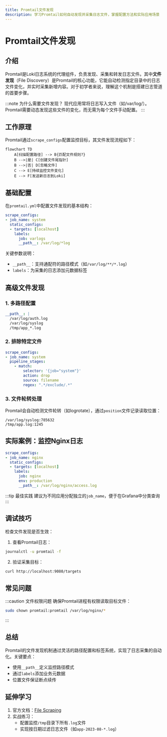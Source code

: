 ```yaml
---
title: Promtail文件发现
description: 学习Promtail如何自动发现并采集日志文件，掌握配置方法和实际应用场景
---
```


# Promtail文件发现

## 介绍

Promtail是Loki日志系统的代理组件，负责发现、采集和转发日志文件。其中**文件发现**（File Discovery）是Promtail的核心功能，它能自动检测指定目录中的日志文件变化，并实时采集新增内容。对于初学者来说，理解这个机制是搭建日志管道的首要步骤。

:::note 为什么需要文件发现？
现代应用常将日志写入文件（如/var/log/）。Promtail需要动态发现这些文件的变化，而无需为每个文件手动配置。
:::

## 工作原理

Promtail通过`scrape_configs`配置监控目标，其文件发现流程如下：

```mermaid
flowchart TD
    A[扫描配置路径] --> B{匹配文件规则?}
    B -->|是| C[创建文件尾指针]
    B -->|否| D[忽略文件]
    C --> E[持续监控文件变化]
    E --> F[发送新日志到Loki]
```

## 基础配置

在`promtail.yml`中配置文件发现的基本结构：

```yaml
scrape_configs:
- job_name: system
  static_configs:
  - targets: [localhost]
    labels:
      job: varlogs
      __path__: /var/log/*log
```

关键参数说明：
- `__path__`：支持通配符的路径模式（如`/var/log/**/*.log`）
- `labels`：为采集的日志添加元数据标签

## 高级文件发现

### 1. 多路径配置

```yaml
__path__: |
  /var/log/auth.log
  /var/log/syslog
  /tmp/app_*.log
```

### 2. 排除特定文件

```yaml
scrape_configs:
- job_name: system
  pipeline_stages:
    - match:
        selector: '{job="system"}'
        action: drop
        source: filename
        regex: ".*/exclude/.*"
```

### 3. 文件轮转处理

Promtail会自动检测文件轮转（如logrotate），通过`position`文件记录读取位置：

```text
/var/log/syslog:785632
/tmp/app.log:1245
```

## 实际案例：监控Nginx日志

```yaml
scrape_configs:
- job_name: nginx
  static_configs:
  - targets: [localhost]
    labels:
      job: nginx
      env: production
      __path__: /var/log/nginx/access.log
```

:::tip 最佳实践
建议为不同应用分配独立的`job_name`，便于在Grafana中分类查询
:::

## 调试技巧

检查文件发现是否生效：

1. 查看Promtail日志：
```bash
journalctl -u promtail -f
```

2. 验证采集目标：
```bash
curl http://localhost:9080/targets
```

## 常见问题

:::caution 文件权限问题
确保Promtail进程有权限读取目标文件：
```bash
sudo chown promtail:promtail /var/log/nginx/*
```
:::

## 总结

Promtail的文件发现机制通过灵活的路径配置和标签系统，实现了日志采集的自动化。关键要点：
- 使用`__path__`定义监控路径模式
- 通过`labels`添加业务元数据
- 位置文件保证断点续传

## 延伸学习

1. 官方文档：[File Scraping](https://grafana.com/docs/loki/latest/send-data/promtail/configuration/#static_config)
2. 实战练习：
   - 配置监控`/tmp`目录下所有`.log`文件
   - 实现按日期过滤日志文件（如`app-2023-08-*.log`）